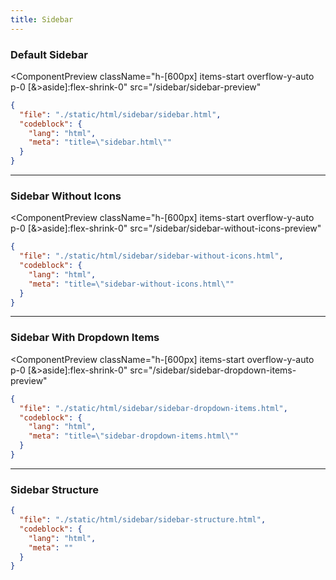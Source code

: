 ```yaml
---
title: Sidebar
---
```



### Default Sidebar

<ComponentPreview
  className="h-[600px] items-start overflow-y-auto p-0 [&>aside]:flex-shrink-0"
  src="/sidebar/sidebar-preview"
>
  <ScrollableSkeleton />
</ComponentPreview>

```json doc-gen:file
{
  "file": "./static/html/sidebar/sidebar.html",
  "codeblock": {
    "lang": "html",
    "meta": "title=\"sidebar.html\""
  }
}
```

---

### Sidebar Without Icons

<ComponentPreview
  className="h-[600px] items-start overflow-y-auto p-0 [&>aside]:flex-shrink-0"
  src="/sidebar/sidebar-without-icons-preview"
>
  <ScrollableSkeleton />
</ComponentPreview>

```json doc-gen:file
{
  "file": "./static/html/sidebar/sidebar-without-icons.html",
  "codeblock": {
    "lang": "html",
    "meta": "title=\"sidebar-without-icons.html\""
  }
}
```

---

### Sidebar With Dropdown Items

<ComponentPreview
  className="h-[600px] items-start overflow-y-auto p-0 [&>aside]:flex-shrink-0"
  src="/sidebar/sidebar-dropdown-items-preview"  
>
  <ScrollableSkeleton />
</ComponentPreview>

```json doc-gen:file
{
  "file": "./static/html/sidebar/sidebar-dropdown-items.html",
  "codeblock": {
    "lang": "html",
    "meta": "title=\"sidebar-dropdown-items.html\""
  }
}
``` 

---

### Sidebar Structure

```json doc-gen:file
{
  "file": "./static/html/sidebar/sidebar-structure.html",
  "codeblock": {
    "lang": "html",
    "meta": ""
  }
}
```